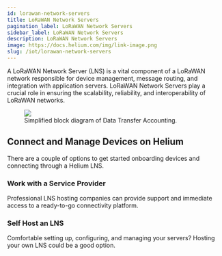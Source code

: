 ```yaml
---
id: lorawan-network-servers
title: LoRaWAN Network Servers
pagination_label: LoRaWAN Network Servers
sidebar_label: LoRaWAN Network Servers
description: LoRaWAN Network Servers
image: https://docs.helium.com/img/link-image.png
slug: /iot/lorawan-network-servers
---
```



A LoRaWAN Network Server (LNS) is a vital component of a LoRaWAN network responsible for device
management, message routing, and integration with application servers. LoRaWAN Network Servers play
a crucial role in ensuring the scalability, reliability, and interoperability of LoRaWAN networks.

<figure className="screensnippet-wrapper">
  <img
    src={useBaseUrl('img/open-lns/open-lns-architecture.png')}
    className="add-shadow add-shadow-margin add-border-radius"
    style={{ maxHeight: 'initial' }}
  />
  <figcaption>Simplified block diagram of Data Transfer Accounting.</figcaption>
</figure>

## Connect and Manage Devices on Helium

There are a couple of options to get started onboarding devices and connecting through a Helium LNS.

<div class="container" style={{ padding: 0 }}>
  <div class="row">
    <div class="col col--6" style={{ marginBottom: 100 }}>
      <h3>Work with a Service Provider</h3>
      <p className="podtext">
        Professional LNS hosting companies can provide support and immediate access to a ready-to-go
        connectivity platform.
      </p>
      <a href="/iot/find-a-lns-provider">
        <LearnMore />
      </a>
    </div>
    <div class="col col--6 " style={{ marginBottom: 100 }}>
      <h3>Self Host an LNS</h3>
      <p className="podtext">
        Comfortable setting up, configuring, and managing your servers? Hosting your own LNS could
        be a good option.
      </p>
      <a href="/iot/run-an-lns">
        <LearnMore />
      </a>
    </div>
  </div>
</div>
